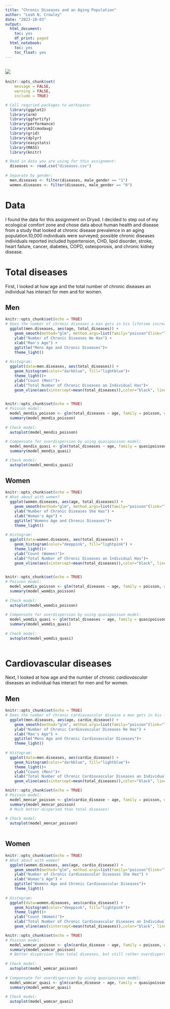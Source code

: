```yaml
---
title: "Chronic Diseases and an Aging Population"
author: "Leah N. Crowley"
date: "2023-10-03"
output:
  html_document:
    toc: yes
    df_print: paged
  html_notebook:
    toc: yes
    toc_float: yes
---
```


![](C:/Users/lcrowley1/OneDrive - Austin Peay State University/Desktop/Advanced/5-GLMs-count/5660_Ex_5/cd1.png)
---

```r
knitr::opts_chunk$set(
	message = FALSE,
	warning = FALSE,
	include = TRUE)

# Call requried packages to workspace: 
  library(ggplot2)
  library(arm)
  library(ggfortify)
  library(performance)
  library(AICcmodavg)
  library(grid)
  library(dplyr)
  library(easystats)
  library(MASS)
  library(knitr)

# Read in data you are using for this assignment: 
  diseases <- read.csv("diseases.csv")
  
# Separate by gender:
  men.diseases <- filter(diseases, male_gender == "1")
  women.diseases <- filter(diseases, male_gender == "0") 
```

# Data

I found the data for this assignment on Dryad. I decided to step out of my ecological comfort zone and chose data about human health and disease from a study that looked at chronic disease prevalence in an aging population.10,000 individuals were surveyed; possible chronic diseases individuals reported included hypertension, CHD, lipid disorder, stroke, heart failure, cancer, diabetes, COPD, osteoporosis, and chronic kidney disease.

# Total diseases

First, I looked at how age and the total number of chronic diseases an individual has interact for men and for women.

## Men

```r
knitr::opts_chunk$set(echo = TRUE)
# Does the number of chronic diseases a man gets in his lifetime increase with age?
  ggplot(men.diseases, aes(age, total_diseases)) +
    geom_smooth(method="glm", method.args=list(family="poisson"(link="log")), color="darkblue") +
    ylab("Number of Chronic Diseases He Has") +
    xlab("Man's Age") +
    ggtitle("Mens Age and Chronic Diseases")+
    theme_light()
  
# Histogram:
  ggplot(data=men.diseases, aes(total_diseases)) + 
    geom_histogram(color="darkblue", fill="lightblue")+
    theme_light()+
    ylab("Count (Men)")+
    xlab("Total Number of Chronic Diseases an Individual Has")+
    geom_vline(aes(xintercept=mean(total_diseases)),color="black", linetype="dashed", size=1)
  
```

```r
knitr::opts_chunk$set(echo = TRUE)
# Poisson model:
  model_mendis_poisson <- glm(total_diseases ~ age, family = poisson, data=men.diseases)
  summary(model_mendis_poisson) 
  
# Check model: 
  autoplot(model_mendis_poisson)
  
# Compensate for overdispersion by using quasipoisson model: 
  model_mendis_quasi <- glm(total_diseases ~ age, family = quasipoisson, data = men.diseases)
  summary(model_mendis_quasi)

# Check model: 
  autoplot(model_mendis_quasi) 
```

## Women

```r
knitr::opts_chunk$set(echo = TRUE)
# What about with women?
  ggplot(women.diseases, aes(age, total_diseases)) +
    geom_smooth(method="glm", method.args=list(family="poisson"(link="log")), color="deeppink") +
    ylab("Number of Chronic Diseases She Has") +
    xlab("Woman's Age") +
    ggtitle("Womens Age and Chronic Diseases")+
    theme_light()
  
# Histogram:
  ggplot(data=women.diseases, aes(total_diseases)) + 
    geom_histogram(color="deeppink", fill="lightpink") +
    theme_light()+
    ylab("Count (Women)")+
    xlab("Total Number of Chronic Diseases an Individual Has")+
    geom_vline(aes(xintercept=mean(total_diseases)),color="black", linetype="dashed", size=1)
    
```

```r
knitr::opts_chunk$set(echo = TRUE)
# Poisson model:
  model_womdis_poisson <- glm(total_diseases ~ age, family = poisson, data=women.diseases)
  summary(model_womdis_poisson)  
  
# Check model: 
  autoplot(model_womdis_poisson)
  
# Compensate for overdispersion by using quasipoisson model: 
  model_womdis_quasi <- glm(total_diseases ~ age, family = quasipoisson, data = women.diseases)
  summary(model_womdis_quasi)
  
# Check model: 
  autoplot(model_womdis_quasi)
  
```

# Cardiovascular diseases

Next, I looked at how age and the number of chronic *cardiovascular* diseases an individual has interact for men and for women.

## Men

```r
knitr::opts_chunk$set(echo = TRUE)
# Does the number of chronic cardiovascular disease a man gets in his lifetime increase with age?
  ggplot(men.diseases, aes(age, cardio_disease)) +
    geom_smooth(method="glm", method.args=list(family="poisson"(link="log")), color="darkblue") +
    ylab("Number of Chronic Cardiovascular Diseases He Has") +
    xlab("Man's Age") +
    ggtitle("Mens Age and Chronic Cardiovascular Diseases")+
    theme_light()
  
# Histogram:
  ggplot(data=men.diseases, aes(cardio_disease)) + 
    geom_histogram(color="darkblue", fill="lightblue")+
    theme_light()+
    ylab("Count (Men)")+
    xlab("Total Number of Chronic Cardiovascular Diseases an Individual Has")+
    geom_vline(aes(xintercept=mean(total_diseases)),color="black", linetype="dashed", size=1)

```

```r
knitr::opts_chunk$set(echo = TRUE)
# Poisson model:
  model_mencar_poisson <- glm(cardio_disease ~ age, family = poisson, data=men.diseases)
  summary(model_mencar_poisson) 
  # Much better-dispersed than total diseases! 
  
# Check model: 
  autoplot(model_mencar_poisson)
  
```

## Women

```r
knitr::opts_chunk$set(echo = TRUE)
# What about with women?
  ggplot(women.diseases, aes(age, cardio_disease)) +
    geom_smooth(method="glm", method.args=list(family="poisson"(link="log")), color="deeppink") +
    ylab("Number of Chronic Cardiovascular Diseases She Has") +
    xlab("Woman's Age") +
    ggtitle("Womens Age and Chronic Cardiovascular Diseases")+
    theme_light()
  
# Histogram:
  ggplot(data=women.diseases, aes(cardio_disease)) + 
    geom_histogram(color="deeppink", fill="lightpink")+
    theme_light()+
    ylab("Count (Women)")+
    xlab("Total Number of Chronic Cardiovascular Diseases an Individual Has")+
    geom_vline(aes(xintercept=mean(total_diseases)),color="black", linetype="dashed", size=1)

```

```r
knitr::opts_chunk$set(echo = TRUE)
# Poisson model:
  model_womcar_poisson <- glm(cardio_disease ~ age, family = poisson, data=women.diseases)
  summary(model_womcar_poisson) 
  # Better dispersion than total diseases, but still rather overdispersed.
  
# Check model: 
  autoplot(model_womcar_poisson)
  
# Compensate for overdispersion by using quasipoisson model: 
  model_womcar_quasi <- glm(cardio_disease ~ age, family = quasipoisson, data = women.diseases)
  summary(model_womcar_quasi)
  
# Check model: 
  autoplot(model_womcar_quasi)
  

```

